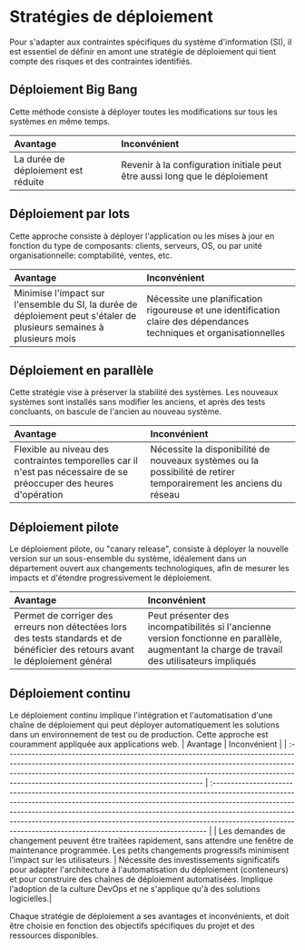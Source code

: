 # Stratégies de déploiement

Pour s'adapter aux contraintes spécifiques du système d'information (SI), il est essentiel de définir en amont une stratégie de déploiement qui tient compte des risques et des contraintes identifiés.

## Déploiement Big Bang

Cette méthode consiste à déployer toutes les modifications sur tous les systèmes en même temps.

| Avantage                            | Inconvénient                                                                |
| :---------------------------------- | :-------------------------------------------------------------------------- |
| La durée de déploiement est réduite | Revenir à la configuration initiale peut être aussi long que le déploiement |

## Déploiement par lots

Cette approche consiste à déployer l'application ou les mises à jour en fonction du type de composants: clients, serveurs, OS, ou par unité organisationnelle: comptabilité, ventes, etc.

| Avantage                                                                                                             | Inconvénient                                                                                                         |
| :------------------------------------------------------------------------------------------------------------------- | :------------------------------------------------------------------------------------------------------------------- |
| Minimise l'impact sur l'ensemble du SI, la durée de déploiement peut s'étaler de plusieurs semaines à plusieurs mois | Nécessite une planification rigoureuse et une identification claire des dépendances techniques et organisationnelles |

## Déploiement en parallèle

Cette stratégie vise à préserver la stabilité des systèmes. Les nouveaux systèmes sont installés sans modifier les anciens, et après des tests concluants, on bascule de l'ancien au nouveau système.

| Avantage                                                                                                           | Inconvénient                                                                                                      |
| :----------------------------------------------------------------------------------------------------------------- | :---------------------------------------------------------------------------------------------------------------- |
| Flexible au niveau des contraintes temporelles car il n'est pas nécessaire de se préoccuper des heures d'opération | Nécessite la disponibilité de nouveaux systèmes ou la possibilité de retirer temporairement les anciens du réseau |

## Déploiement pilote

Le déploiement pilote, ou "canary release", consiste à déployer la nouvelle version sur un sous-ensemble du système, idéalement dans un département ouvert aux changements technologiques, afin de mesurer les impacts et d'étendre progressivement le déploiement.

| Avantage                                                                                                                        | Inconvénient                                                                                                                                  |
| :------------------------------------------------------------------------------------------------------------------------------ | :-------------------------------------------------------------------------------------------------------------------------------------------- |
| Permet de corriger des erreurs non détectées lors des tests standards et de bénéficier des retours avant le déploiement général | Peut présenter des incompatibilités si l'ancienne version fonctionne en parallèle, augmentant la charge de travail des utilisateurs impliqués |

## Déploiement continu

Le déploiement continu implique l'intégration et l'automatisation d'une chaîne de déploiement qui peut déployer automatiquement les solutions dans un environnement de test ou de production. Cette approche est couramment appliquée aux applications web.
| Avantage | Inconvénient |
| :------------------------------------------------------------------------------------------------------------------------------------------------------------------------------------------------------------------------------------------------------------------------------------------------ | :---------------------------------------------------------------------------------------------------------------------------------------------------------------------------------------------------------------------------------------------------------------------------------------------------------------------------------------------------------------------------------------------------- |
| Les demandes de changement peuvent être traitées rapidement, sans attendre une fenêtre de maintenance programmée. Les petits changements progressifs minimisent l'impact sur les utilisateurs. | Nécessite des investissements significatifs pour adapter l'architecture à l'automatisation du déploiement (conteneurs) et pour construire des chaînes de déploiement automatisées. Implique l'adoption de la culture DevOps et ne s'applique qu'à des solutions logicielles.|

Chaque stratégie de déploiement a ses avantages et inconvénients, et doit être choisie en fonction des objectifs spécifiques du projet et des ressources disponibles.
